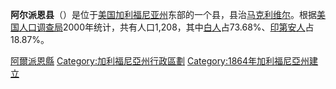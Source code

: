 {{noteTA
|G1=CACities
}}
{{Infobox U.S. County|
 county  = 阿尔派恩县 |
 state = 加利福尼亞州 |
 en county  = Alpine County |
 en state = California |
 seal = <!-- 檔案不存在 Alpine County, California seal.png --> |
 map = Map of California highlighting Alpine County.svg |
 map size = 250 |
 founded = 1864年 |
 seat = [[马克利维尔_(加利福尼亚州)|马克利维尔]] | 
 area = 1,925 [[km²|km²]] (743 [[平方英里|mi²]]) |
 area land  = 1,913 km² (739 mi²) |
 area water = 12 km² (5 mi²) |
 area percentage = 0.61% |
 census yr = 2000|
 pop = 1,208 |
 density = 1 |
 web = www.alpinecountyca.com |
|}}
'''阿尔派恩县'''（{{lang-en|Alpine County}}）是位于[[美国|美国]][[加利福尼亚州|加利福尼亚州]]东部的一个县，县治[[马克利维尔_(加利福尼亚州)|马克利维尔]]。根据[[美国人口调查局|美国人口调查局]]2000年统计，共有人口1,208，其中[[白人|白人]]占73.68%、[[印第安人|印第安人]]占18.87%。

{{阿爾派恩縣 (加利福尼亞州)}}
{{California}}
{{Authority control}}

{{DEFAULTSORT:Alpine County}}
{{California-geo-stub}}
[[Category:阿爾派恩縣|]]
[[Category:加利福尼亞州行政區劃|Category:加利福尼亞州行政區劃]]
[[Category:1864年加利福尼亞州建立|Category:1864年加利福尼亞州建立]]